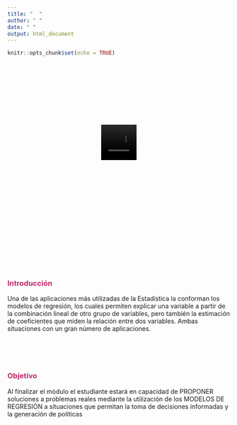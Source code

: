 ```yaml
---
title: "  "
author: " "
date: " "
output: html_document
---
```


```r
knitr::opts_chunk$set(echo = TRUE)
```

<div class="container-wrapper-genially" style="position: relative; min-height: 400px; max-width: 100%;"><video class="loader-genially" autoplay="autoplay" loop="loop" playsinline="playsInline" muted="muted" style="position: absolute;top: 45%;left: 50%;transform: translate(-50%, -50%);width: 80px;height: 80px;margin-bottom: 10%"><source src="https://static.genial.ly/resources/panel-loader-low.mp4" type="video/mp4" />Your browser does not support the video tag.</video><div id="5fb5bc2f0c974e0cf98fb240" class="genially-embed" style="margin: 0px auto; position: relative; height: auto; width: 100%;"></div></div><script>(function (d) { var js, id = "genially-embed-js", ref = d.getElementsByTagName("script")[0]; if (d.getElementById(id)) { return; } js = d.createElement("script"); js.id = id; js.async = true; js.src = "https://view.genial.ly/static/embed/embed.js"; ref.parentNode.insertBefore(js, ref); }(document));</script>

<br/><br/><br/>

### <span style="color:#BC2B6A">**Introducción**</span>

Una de las aplicaciones más utilizadas de la Estadística la conforman los modelos de regresión, los cuales permiten explicar una variable a partir de la combinación  lineal de otro  grupo de variables, pero también  la estimación de  coeficientes que miden la relación  entre dos variables.  Ambas situaciones con un gran número de aplicaciones.

<br/><br/><br/>

### <span style="color:#BC2B6A">**Objetivo**</span>

Al finalizar el módulo el estudiante estará en capacidad de PROPONER soluciones a problemas reales mediante la utilización de los MODELOS DE REGRESIÓN a situaciones que permitan la toma de decisiones informadas y la generación de políticas





